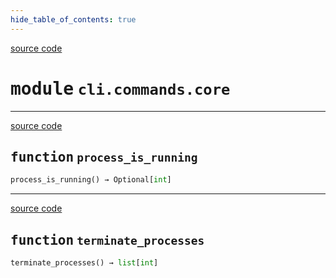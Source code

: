 ```yaml
---
hide_table_of_contents: true
---
```


<!-- markdownlint-disable -->

<a href="https://github.com/tum-esm/pyra/tree/main/packages/cli/commands/core.py#L0" className="SourceCodeLinkBadge">source code</a>

# <kbd>module</kbd> `cli.commands.core`





---

<a href="https://github.com/tum-esm/pyra/tree/main/packages/cli/commands/core.py#L24" className="SourceCodeLinkBadge">source code</a>

## <kbd>function</kbd> `process_is_running`

```python
process_is_running() → Optional[int]
```






---

<a href="https://github.com/tum-esm/pyra/tree/main/packages/cli/commands/core.py#L35" className="SourceCodeLinkBadge">source code</a>

## <kbd>function</kbd> `terminate_processes`

```python
terminate_processes() → list[int]
```






